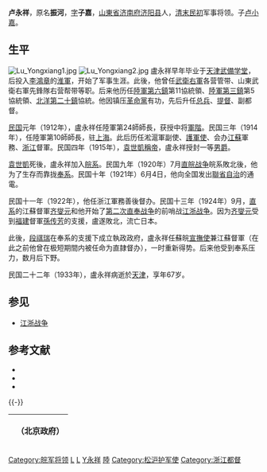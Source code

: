 {{Infobox_Person
| name =卢永祥
|image=Lu Yongxiang.jpg
| caption=
|box_width=170px
|occupation= 軍人
| period =20世纪
|birth_name=卢振河
| other_names =卢子嘉
| Sex =男
|birth_date=1867年
|birth_place={{QIN}}[[山東省|山東省]][[济南府|济南府]][[济阳县|济阳县]]
|death_date= 1933年(67歲)
|death_place={{ROC}}天津
| nationality ={{ROC}}
| residence =
| party ={{KMT}}
| religion =
| spouse = 
| relatives =
|education=[[天津武備学堂|天津武備学堂]]
| past =[[淮軍|淮軍]]兵<br>[[武衛右軍|武衛右軍]]各营管带<br>山東武衛右軍先鋒隊右营帮带<br>[[陸軍第六鎮|陸軍第六鎮]]第11協統領<br>[[陸軍第三鎮|陸軍第三鎮]]第5協統領<br>[[陆军第二十镇|北洋第二十鎮]]協統<br>总兵、[[提督_(清朝)|提督]]、副都督<br>陸軍第24師中将師長<br>陸軍第10師師長<br>淞滬軍副使、護軍使<br>会办[[江蘇省_(中華民国)|江蘇]]軍務<br>[[浙江省_(中華民国)|浙江]]督軍、一等男<br>浙江軍務善後督办<br>流亡日本<br>蘇皖宣撫使兼江蘇督軍
| work =[[聯省自治|聯省自治]]通電
| award = 
}}
'''卢永祥'''{{BD|1867年||1933年|catIdx=L卢}}，原名'''振河'''，[[表字|字]]'''子嘉'''，[[山東省|山東省]][[济南府|济南府]][[济阳县|济阳县]]人，[[清|清末]][[中華民国|民初]]军事将领。子[[卢小嘉|卢小嘉]]。

==生平==
[[File:Lu_Yongxiang1.jpg|thumb]]
[[File:Lu_Yongxiang2.jpg|thumb]]
盧永祥早年毕业于[[天津武備学堂|天津武備学堂]]，后投入[[李鴻章|李鴻章]]的[[淮軍|淮軍]]，开始了军事生涯。此後，他曾任[[武衛右軍|武衛右軍]]各营管带、山東武衛右軍先鋒隊右营帮带等职。后来他历任[[陸軍第六鎮|陸軍第六鎮]]第11協統領、[[陸軍第三鎮|陸軍第三鎮]]第5協統領、[[陆军第二十镇|北洋第二十鎮]]協統。他因镇压[[辛亥革命|革命黨]]有功，先后升任[[总兵|总兵]]、[[提督_(清朝)|提督]]、副都督。

[[民国紀元|民国]]元年（1912年），盧永祥任陸軍第24師師長，获授中将[[軍階|軍階]]。民国三年（1914年），任陸軍第10師師長，驻[[上海市|上海]]。此后历任淞滬軍副使、[[護軍使|護軍使]]、会办[[江蘇省_(中華民国)|江蘇]]軍務、[[浙江省_(中華民国)|浙江]]督軍。民国四年（1915年），[[袁世凱稱帝|袁世凱稱帝]]，盧永祥授封一等[[男爵|男爵]]。

[[袁世凱|袁世凱]]死後，盧永祥加入[[皖系|皖系]]。民国九年（1920年）7月[[直皖战争|直皖战争]]皖系敗北後，他为了生存而靠拢[[奉系|奉系]]。民国十年（1921年）6月4日，他向全国发出[[聯省自治|聯省自治]]的通電。

民国十一年（1922年），他任浙江軍務善後督办。民国十三年（1924年）9月，[[直系|直系]]的江蘇督軍[[齐燮元|齐燮元]]和他开始了[[第二次直奉战争|第二次直奉战争]]的前哨战[[江浙战争|江浙战争]]。因为[[齐燮元|齐燮元]]受到[[福建省_(中华民国大陆时期)|福建]]督軍[[孫传芳|孫传芳]]的支援，盧遂敗北，流亡日本。

此後，[[段祺瑞|段祺瑞]]在奉系的支援下成立執政政府，盧永祥任蘇皖[[宣撫使|宣撫使]]兼江蘇督軍（在此之前他曾在极短期間内被任命为直隷督办），一时重新得势。后来他受到奉系压力，数月后下野。

民国二十二年（1933年），盧永祥病逝於[[天津|天津]]，享年67岁。

==参见==
*[[江浙战争|江浙战争]]

==参考文献==
{{Commonscat|Lu Yongxiang}}
* <span style="font-size:90%;">{{Cite book<!--|和書-->|author = 来新夏等|title = 北洋軍閥史 下冊|year = 2000|publisher =  [[南開大学|南開大学]]出版社|isbn = 7-310-01517-7}}</span>
* <span style="font-size:90%;">{{Cite book<!--|和書-->|author = 徐友春主編|title = 民国人物大辞典 増訂版|year = 2007|publisher = 河北人民出版社|isbn = 978-7-202-03014-1}}</span>
* <span style="font-size:90%;">{{Cite book<!--|和書-->|author = 劉寿林等編|title = 民国職官年表|year = 1995|publisher = [[中華書局|中華書局]]|isbn = 7-101-01320-1}}</span>

{{-}}
{| class="wikitable" style="margin:0 auto"
|- 
!　{{CHN1912}}（北京政府）
{{先代次代|[[浙江省_(中華民国)|浙江]]督軍|<small>1919年8月 - 1924年9月<br>（1922年6月一度为督理）</small>|[[楊善德|楊善德]]|[[孫传芳|孫传芳]]（浙江督理）}}
{{先代次代|[[直隷省_(中華民国)|直隷]]督办|<small>1924年12月</small>|[[王承斌|王承斌]]（直隷督理）|[[李景林|李景林]]}}
{{先代次代|[[江蘇省_(中華民国)|江蘇]]督办|<small>1925年1月 - 8月</small>|[[韓国鈞|韓国鈞]]|[[鄭謙|鄭謙]]}}
|}

{{浙江行政长官|北}}
{{江苏行政长官|北}}
{{河北行政长官|北}}
{{規範控制}}
{{DEFAULTSORT:Lu卢}}
[[Category:皖军将领|Category:皖军将领]]
[[Category:辛亥革命人物|L]]
[[Category:济阳人|L]]
[[Category:盧姓|Y永祥]]
[[Category:國立故宮博物院院長|陸]]
[[Category:松沪护军使|Category:松沪护军使]]
[[Category:浙江都督|Category:浙江都督]]